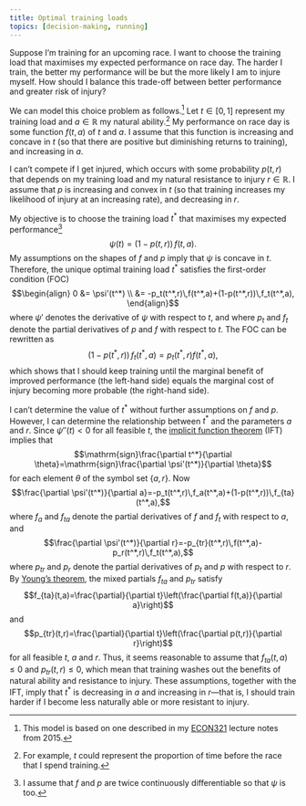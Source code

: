 ```yaml
---
title: Optimal training loads
topics: [decision-making, running]
---
```


Suppose I'm training for an upcoming race.
I want to choose the training load that maximises my expected performance on race day.
The harder I train, the better my performance will be but the more likely I am to injure myself.
How should I balance this trade-off between better performance and greater risk of injury?

We can model this choice problem as follows.[^econ321]
Let $t\in[0,1]$ represent my training load and $a\in\mathbb{R}$ my natural ability.[^t-interpretation]
My performance on race day is some function $f(t,a)$ of $t$ and $a$.
I assume that this function is increasing and concave in $t$ (so that there are positive but diminishing returns to training), and increasing in $a$.

[^econ321]: This model is based on one described in my [ECON321](https://www.canterbury.ac.nz/courseinfo/GetCourseDetails.aspx?course=ECON321&occurrence=15S1(C)&year=2015) lecture notes from 2015.

[^t-interpretation]: For example, $t$ could represent the proportion of time before the race that I spend training.

I can't compete if I get injured, which occurs with some probability $p(t,r)$ that depends on my training load and my natural resistance to injury $r\in\mathbb{R}$.
I assume that $p$ is increasing and convex in $t$ (so that training increases my likelihood of injury at an increasing rate), and decreasing in $r$.

My objective is to choose the training load $t^*$ that maximises my expected performance[^continuity]
$$\psi(t)=(1-p(t,r))\,f(t,a).$$
My assumptions on the shapes of $f$ and $p$ imply that $\psi$ is concave in $t$.
Therefore, the unique optimal training load $t^*$ satisfies the first-order condition (FOC)
$$\begin{align}
0
&= \psi'(t^*) \\
&= -p_t(t^*,r)\,f(t^*,a)+(1-p(t^*,r))\,f_t(t^*,a),
\end{align}$$
where $\psi'$ denotes the derivative of $\psi$ with respect to $t$, and
where $p_t$ and $f_t$ denote the partial derivatives of $p$ and $f$ with respect to $t$.
The FOC can be rewritten as
$$(1-p(t^*,r))\,f_t(t^*,a)=p_t(t^*,r)f(t^*,a),$$
which shows that I should keep training until the marginal benefit of improved performance (the left-hand side) equals the marginal cost of injury becoming more probable (the right-hand side).

[^continuity]: I assume that $f$ and $p$ are twice continuously differentiable so that $\psi$ is too.

I can't determine the value of $t^*$ without further assumptions on $f$ and $p$.
However, I can determine the relationship between $t^*$ and the parameters $a$ and $r$.
Since $\psi''(t)<0$ for all feasible $t$, the [implicit function theorem](https://en.wikipedia.org/wiki/Implicit_function_theorem) (IFT) implies that
$$\mathrm{sign}\frac{\partial t^*}{\partial \theta}=\mathrm{sign}\frac{\partial \psi'(t^*)}{\partial \theta}$$
for each element $\theta$ of the symbol set $\{a,r\}$.
Now
$$\frac{\partial \psi'(t^*)}{\partial a}=-p_t(t^*,r)\,f_a(t^*,a)+(1-p(t^*,r))\,f_{ta}(t^*,a),$$
where $f_a$ and $f_{ta}$ denote the partial derivatives of $f$ and $f_t$ with respect to $a$, and
$$\frac{\partial \psi'(t^*)}{\partial r}=-p_{tr}(t^*,r)\,f(t^*,a)-p_r(t^*,r)\,f_t(t^*,a),$$
where $p_{tr}$ and $p_r$ denote the partial derivatives of $p_t$ and $p$ with respect to $r$.
By [Young's theorem](https://en.wikipedia.org/wiki/Symmetry_of_second_derivatives), the mixed partials $f_{ta}$ and $p_{tr}$ satisfy
$$f_{ta}(t,a)=\frac{\partial}{\partial t}\left(\frac{\partial f(t,a)}{\partial a}\right)$$
and
$$p_{tr}(t,r)=\frac{\partial}{\partial t}\left(\frac{\partial p(t,r)}{\partial r}\right)$$
for all feasible $t$, $a$ and $r$.
Thus, it seems reasonable to assume that $f_{ta}(t,a)\le0$ and $p_{tr}(t,r)\le0$, which mean that training washes out the benefits of natural ability and resistance to injury.
These assumptions, together with the IFT, imply that $t^*$ is decreasing in $a$ and increasing in $r$---that is, I should train harder if I become less naturally able or more resistant to injury.
